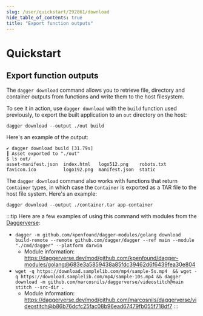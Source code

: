 ```yaml
---
slug: /user/quickstart/292861/download
hide_table_of_contents: true
title: "Export function outputs"
---
```


# Quickstart

## Export function outputs

The `dagger download` command allows you to retrieve file, directory and container outputs from functions and write them to the host filesystem.

To see it in action, use `dagger download` with the `build` function used previously, to export the built application to an `out` directory on the host:

```shell
dagger download --output ./out build
```

Here's an example of the output:

```shell
✔ dagger download build [31.79s]
┃ Asset exported to "./out"
$ ls out/
asset-manifest.json  index.html   logo512.png    robots.txt
favicon.ico          logo192.png  manifest.json  static
```

The `dagger download` command also works with functions that return `Container` types, in which case the `Container` is exported as a TAR file to the host file system. Here's an example:

```shell
dagger download --output ./container.tar app-container
```

:::tip
Here are a few examples of using this command with modules from the [Daggerverse](https://daggerverse.dev/):

- `dagger -m github.com/kpenfound/dagger-modules/golang download build-remote --remote github.com/dagger/dagger --ref main --module "./cmd/dagger" --platform darwin`
   - Module information: https://daggerverse.dev/mod/github.com/kpenfound/dagger-modules/golang@683e3a5859438a85fdc39462d6f6439fea30e804
- `wget -q https://download.samplelib.com/mp4/sample-5s.mp4  && wget -q https://download.samplelib.com/mp4/sample-10s.mp4 && dagger download -m github.com/marcosnils/daggerverse/videostitch@main stitch --src-dir .`
   - Module information: https://daggerverse.dev/mod/github.com/marcosnils/daggerverse/videostitch@b86b76dcfc25fac08b96ead67479fb055f718df7
:::

